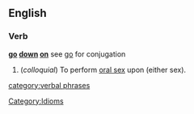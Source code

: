 ==English==

===Verb===
'''[[go]] [[down]] [[on]]''' see [[go]] for conjugation

# (''colloquial'') To perform [[oral sex]] upon (either sex).

[[Category:Idioms]]
[[category:verbal phrases]]